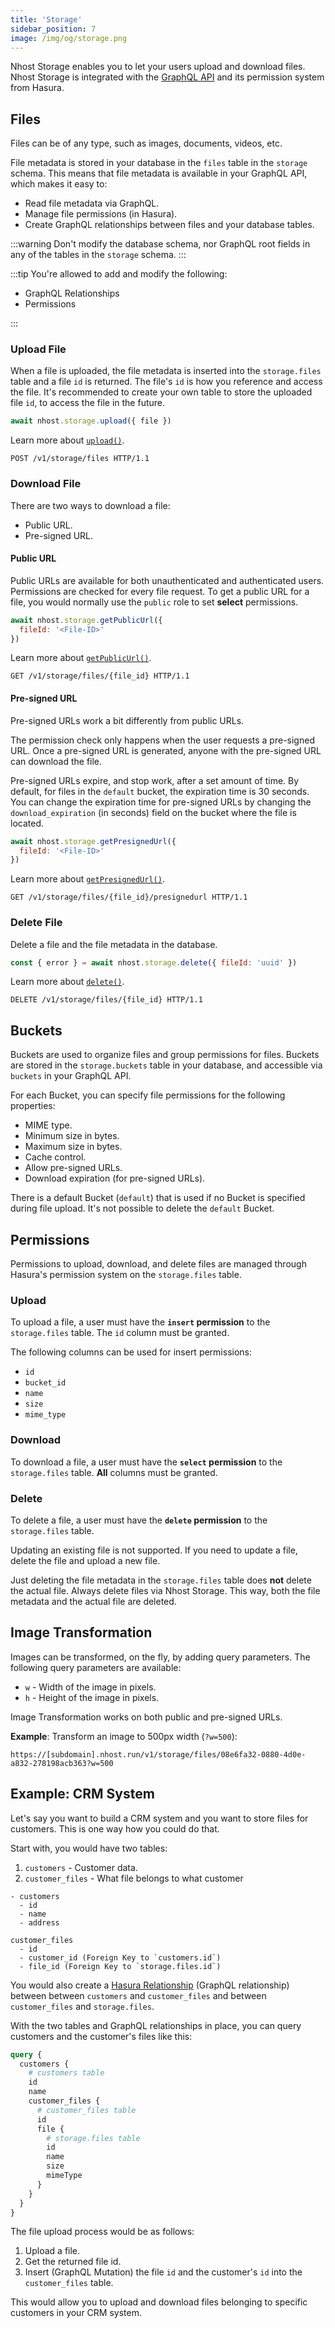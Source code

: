 ```yaml
---
title: 'Storage'
sidebar_position: 7
image: /img/og/storage.png
---
```



Nhost Storage enables you to let your users upload and download files. Nhost Storage is integrated with the [GraphQL API](/graphql) and its permission system from Hasura.

## Files

Files can be of any type, such as images, documents, videos, etc.

File metadata is stored in your database in the `files` table in the `storage` schema. This means that file metadata is available in your GraphQL API, which makes it easy to:

- Read file metadata via GraphQL.
- Manage file permissions (in Hasura).
- Create GraphQL relationships between files and your database tables.

:::warning
Don't modify the database schema, nor GraphQL root fields in any of the tables in the `storage` schema.
:::

:::tip
You're allowed to add and modify the following:

- GraphQL Relationships
- Permissions

:::

### Upload File

When a file is uploaded, the file metadata is inserted into the `storage.files` table and a file `id` is returned. The file's `id` is how you reference and access the file. It's recommended to create your own table to store the uploaded file `id`, to access the file in the future.

<Tabs groupId="http-sdk">
  <TabItem value="js" label="JavaScript">

```js
await nhost.storage.upload({ file })
```

Learn more about [`upload()`](/reference/javascript/storage/upload).

  </TabItem>
  <TabItem value="http" label="HTTP" default>

```http
POST /v1/storage/files HTTP/1.1
```

  </TabItem>
</Tabs>

### Download File

There are two ways to download a file:

- Public URL.
- Pre-signed URL.

#### Public URL

Public URLs are available for both unauthenticated and authenticated users. Permissions are checked for every file request. To get a public URL for a file, you would normally use the `public` role to set **select** permissions.

<Tabs groupId="http-sdk">
  <TabItem value="js" label="JavaScript">

```js
await nhost.storage.getPublicUrl({
  fileId: '<File-ID>'
})
```

Learn more about [`getPublicUrl()`](/reference/javascript/storage/get-public-url).

  </TabItem>
  <TabItem value="http" label="HTTP" default>

```http
GET /v1/storage/files/{file_id} HTTP/1.1
```

  </TabItem>
</Tabs>

#### Pre-signed URL

Pre-signed URLs work a bit differently from public URLs.

The permission check only happens when the user requests a pre-signed URL. Once a pre-signed URL is generated, anyone with the pre-signed URL can download the file.

Pre-signed URLs expire, and stop work, after a set amount of time. By default, for files in the `default` bucket, the expiration time is 30 seconds. You can change the expiration time for pre-signed URLs by changing the `download_expiration` (in seconds) field on the bucket where the file is located.

<Tabs groupId="http-sdk">
  <TabItem value="js" label="JavaScript">

```js
await nhost.storage.getPresignedUrl({
  fileId: '<File-ID>'
})
```

Learn more about [`getPresignedUrl()`](/reference/javascript/storage/get-presigned-url).

  </TabItem>
  <TabItem value="http" label="HTTP" default>

```http
GET /v1/storage/files/{file_id}/presignedurl HTTP/1.1
```

  </TabItem>
</Tabs>

### Delete File

Delete a file and the file metadata in the database.

<Tabs groupId="http-sdk">
  <TabItem value="js" label="JavaScript">

```js
const { error } = await nhost.storage.delete({ fileId: 'uuid' })
```

Learn more about [`delete()`](/reference/javascript/storage/delete).

  </TabItem>
  <TabItem value="http" label="HTTP" default>

```http
DELETE /v1/storage/files/{file_id} HTTP/1.1
```

  </TabItem>
</Tabs>

## Buckets

Buckets are used to organize files and group permissions for files. Buckets are stored in the `storage.buckets` table in your database, and accessible via `buckets` in your GraphQL API.

For each Bucket, you can specify file permissions for the following properties:

- MIME type.
- Minimum size in bytes.
- Maximum size in bytes.
- Cache control.
- Allow pre-signed URLs.
- Download expiration (for pre-signed URLs).

There is a default Bucket (`default`) that is used if no Bucket is specified during file upload. It's not possible to delete the `default` Bucket.

## Permissions

Permissions to upload, download, and delete files are managed through Hasura's permission system on the `storage.files` table.

### Upload

To upload a file, a user must have the **`insert` permission** to the `storage.files` table. The `id` column must be granted.

The following columns can be used for insert permissions:

- `id`
- `bucket_id`
- `name`
- `size`
- `mime_type`

### Download

To download a file, a user must have the **`select` permission** to the `storage.files` table. **All** columns must be granted.

### Delete

To delete a file, a user must have the **`delete` permission** to the `storage.files` table.

Updating an existing file is not supported. If you need to update a file, delete the file and upload a new file.

Just deleting the file metadata in the `storage.files` table does **not** delete the actual file. Always delete files via Nhost Storage. This way, both the file metadata and the actual file are deleted.

## Image Transformation

Images can be transformed, on the fly, by adding query parameters. The following query parameters are available:

- `w` - Width of the image in pixels.
- `h` - Height of the image in pixels.

Image Transformation works on both public and pre-signed URLs.

**Example**: Transform an image to 500px width (`?w=500`):

```text
https://[subdomain].nhost.run/v1/storage/files/08e6fa32-0880-4d0e-a832-278198acb363?w=500
```

## Example: CRM System

Let's say you want to build a CRM system and you want to store files for customers. This is one way how you could do that.

Start with, you would have two tables:

1. `customers` - Customer data.
2. `customer_files` - What file belongs to what customer

```text
- customers
  - id
  - name
  - address

customer_files
  - id
  - customer_id (Foreign Key to `customers.id`)
  - file_id (Foreign Key to `storage.files.id`)
```

You would also create a [Hasura Relationship](https://hasura.io/docs/latest/graphql/core/databases/postgres/schema/table-relationships/index/) (GraphQL relationship) between between `customers` and `customer_files` and between `customer_files` and `storage.files`.

With the two tables and GraphQL relationships in place, you can query customers and the customer's files like this:

```graphql
query {
  customers {
    # customers table
    id
    name
    customer_files {
      # customer_files table
      id
      file {
        # storage.files table
        id
        name
        size
        mimeType
      }
    }
  }
}
```

The file upload process would be as follows:

1. Upload a file.
2. Get the returned file id.
3. Insert (GraphQL Mutation) the file `id` and the customer's `id` into the `customer_files` table.

This would allow you to upload and download files belonging to specific customers in your CRM system.
